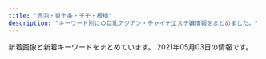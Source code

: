 ```yaml
---
title: "赤羽・東十条・王子・板橋"
description: "キーワード別にの巨乳アジアン・チャイナエステ嬢情報をまとめました。"
---
```


新着画像と新着キーワードをまとめています。
2021年05月03日の情報です。

<DmmAffiliateIns />
<KeywordTable
  shops={
    [
    {
        "url": "http://www.goodtime.iesjp.com/",
        "img_links": [
            "http://www.goodtime.iesjp.com/images/call.png",
            "http://www.goodtime.iesjp.com/images/m-left.jpg",
            "http://www.goodtime.iesjp.com/files/001.jpg",
            "http://www.goodtime.iesjp.com/images/m-top-right02.jpg",
            "http://www.goodtime.iesjp.com/images/m-yejiao.jpg",
            "http://www.goodtime.iesjp.com/photo_news/upimg/43415603819cc9fd0d_1.jpg",
            "http://www.goodtime.iesjp.com/photo_news/upimg/6226360739cbd5fa6e_0.jpg",
            "http://www.goodtime.iesjp.com/photo_news/upimg/22286608910ac9b0db_0.jpg",
            "http://www.goodtime.iesjp.com/images/top-left01.jpg",
            "http://www.goodtime.iesjp.com/images/m-top-right01.jpg",
            "http://www.goodtime.iesjp.com/images/m-right.jpg",
            "http://www.goodtime.iesjp.com/photo_news/upimg/20911603de0e3ad912_0.jpg",
            "http://www.goodtime.iesjp.com/images/m-top-right04.jpg",
            "http://www.goodtime.iesjp.com/files/007.jpg",
            "http://www.goodtime.iesjp.com/photo_news/upimg/529386029caabbb08f_0.jpg",
            "http://www.goodtime.iesjp.com/images/m-head.jpg",
            "http://www.goodtime.iesjp.com/files/006.jpg",
            "http://www.goodtime.iesjp.com/photo_news/upimg/2288060497ed9031e6_0.jpg",
            "http://www.goodtime.iesjp.com/images/m-top02.jpg",
            "http://www.goodtime.iesjp.com/files/004.jpg",
            "http://www.goodtime.iesjp.com/images/m-top-right03.jpg",
            "http://www.goodtime.iesjp.com/images/m-top03.jpg",
            "http://www.goodtime.iesjp.com/files/003.jpg",
            "http://www.goodtime.iesjp.com/photo_news/upimg/1591860540114b630a_0.jpg"
        ],
        "station": "\u8d64\u7fbd\u5ca9\u6df5\u99c52\u756a\u51fa\u53e3",
        "keywords": {
            "85": 2,
            "\u30bb\u30af\u30b7\u30fc": 3,
            "87": 8,
            "D": 8
        },
        "name": "GOOD TIME"
    },
    {
        "url": "http://minming.work/",
        "name": "Jessica",
        "station": "\u9ad8\u5cf6\u5e73\u99c5",
        "img_links": [
            "http://minming.work/uploads/210405/1-2104051H4034V.jpg",
            "http://minming.work/uploads/allimg/210222/1-2102221K144L3.png",
            "http://minming.work/uploads/210405/1-2104051H30X20.jpg",
            "http://minming.work/uploads/210405/1-2104051H21N45.jpg"
        ],
        "keywords": {
            "\u4e73": 1,
            "88": 1,
            "D": 3,
            "86": 2
        }
    },
    {
        "url": "https://www.sinraku.work/",
        "img_links": [
            "https://www.sinraku.work/images/menu/top.png",
            "https://www.sinraku.work/img/kai1.jpg",
            "https://www.sinraku.work/images/int2.png",
            "https://www.sinraku.work/images/interior_t.jpg",
            "https://www.sinraku.work/images/menu/staff.png",
            "https://www.sinraku.work/staff/rina.jpg",
            "https://www.sinraku.work/img/rina1.jpg",
            "https://www.sinraku.work/img/koko1.jpg",
            "https://www.sinraku.work/staff/kai.jpg",
            "https://www.sinraku.work/images/rec.jpg",
            "https://www.sinraku.work/img/miho1.jpg",
            "https://www.sinraku.work/images/sys.png",
            "https://www.sinraku.work/images/time.jpg",
            "https://www.sinraku.work/images/tel.png",
            "https://www.sinraku.work/images/int1.jpg",
            "https://www.sinraku.work/images/menu/interior.png",
            "https://www.sinraku.work/images/tg.png",
            "https://www.sinraku.work/images/staff_t.jpg",
            "https://www.sinraku.work/staff/koko.jpg",
            "https://www.sinraku.work/images/news.jpg",
            "https://www.sinraku.work/staff/miho.jpg"
        ],
        "keywords": {},
        "name": "\u5fc3\u697d",
        "station": "JR\u8d64\u7fbd\u99c5\u6771\u53e3"
    },
    {
        "img_links": [
            "https://higashijujo-mensesthe.com/staff/kimi-l1.jpg",
            "https://higashijujo-mensesthe.com/staff/satomi-s1.jpg",
            "https://higashijujo-mensesthe.com/2019/08/10/kimi-s1.jpg",
            "https://higashijujo-mensesthe.com/room/esthe2.jpg",
            "https://higashijujo-mensesthe.com/staff/lime-l1.jpg",
            "https://higashijujo-mensesthe.com/icon/twitter.png",
            "https://higashijujo-mensesthe.com/menu/gallery.png",
            "https://higashijujo-mensesthe.com/images/clear.png",
            "https://higashijujo-mensesthe.com/staff/satomi-l1.jpg",
            "https://higashijujo-mensesthe.com/button/blog.png",
            "https://higashijujo-mensesthe.com/staff/kimi-s1.jpg",
            "https://higashijujo-mensesthe.com/menu/info.png",
            "https://higashijujo-mensesthe.com/icon/yelp.png",
            "https://higashijujo-mensesthe.com/menu/friend.png",
            "https://higashijujo-mensesthe.com/staff/lime-s1.jpg",
            "https://higashijujo-mensesthe.com/images/camp.jpg",
            "https://higashijujo-mensesthe.com/2019/08/22/runa-s1.jpg",
            "https://higashijujo-mensesthe.com/room/room-l4.jpg",
            "https://higashijujo-mensesthe.com/button/staff.png",
            "https://higashijujo-mensesthe.com/2019/08/23/satomi-s1.jpg",
            "https://higashijujo-mensesthe.com/staff/runa-l1.jpg",
            "https://higashijujo-mensesthe.com/images/flower.png",
            "https://higashijujo-mensesthe.com/button/home.png",
            "https://higashijujo-mensesthe.com/room/esthe3.jpg",
            "https://higashijujo-mensesthe.com/room/esthe1.jpg",
            "https://higashijujo-mensesthe.com/room/room-l3.jpg",
            "https://higashijujo-mensesthe.com/staff/kimi-s2.jpg",
            "https://higashijujo-mensesthe.com/2020/02/29/lime-s1.jpg",
            "https://higashijujo-mensesthe.com/images/main1.jpg",
            "https://higashijujo-mensesthe.com/staff/rika-s1.jpg",
            "https://higashijujo-mensesthe.com/icon/facebook.png",
            "https://higashijujo-mensesthe.com/images/main-sp.jpg",
            "https://higashijujo-mensesthe.com/images/header3.png",
            "https://higashijujo-mensesthe.com/images/footer-l.png",
            "https://higashijujo-mensesthe.com/staff/runa-s1.jpg",
            "https://higashijujo-mensesthe.com/room/room-l1.jpg",
            "https://higashijujo-mensesthe.com/2019/10/21/rika-s1.jpg",
            "https://higashijujo-mensesthe.com/menu/home.png",
            "https://higashijujo-mensesthe.com/menu/blog.png",
            "https://higashijujo-mensesthe.com/images/qrcode.png",
            "https://higashijujo-mensesthe.com/room/room-l2.jpg",
            "https://higashijujo-mensesthe.com/icon/line.png",
            "https://higashijujo-mensesthe.com/staff/kimi-l2.jpg",
            "https://higashijujo-mensesthe.com/staff/rika-l1.jpg",
            "https://higashijujo-mensesthe.com/images/footer-r.png"
        ],
        "name": "Love Sea",
        "station": "JR\u6771\u5341\u6761\u99c5\u5317\u53e3",
        "url": "https://higashijujo-mensesthe.com/",
        "keywords": {}
    },
    {
        "url": "http://www.cocosia.work/",
        "name": "Cocosia \uff5e\u30b3\u30b3\u30b7\u30a2\uff5e",
        "img_links": [
            "http://www.cocosia.work/img/int3_sp.jpg",
            "http://www.cocosia.work/img/header_info.png",
            "http://www.cocosia.work/staff/riya1.jpg",
            "http://www.cocosia.work/img/bn_howto.jpg",
            "http://www.cocosia.work/staff/rea1.jpg",
            "http://www.cocosia.work/img/int1_sp.jpg",
            "http://www.cocosia.work/staff/mao.jpg",
            "http://www.cocosia.work/img/concept.jpg",
            "http://www.cocosia.work/staff/mao1.jpg",
            "http://www.cocosia.work/staff/yuyu1.jpg",
            "http://www.cocosia.work/staff/rea.jpg",
            "http://www.cocosia.work/img/int2.jpg",
            "http://www.cocosia.work/staff/yuyu.jpg",
            "http://www.cocosia.work/img/bn_howto_sp.jpg",
            "http://www.cocosia.work/staff/riya.jpg",
            "http://www.cocosia.work/img/bn_contact.jpg",
            "http://www.cocosia.work/staff/hina.jpg",
            "http://www.cocosia.work/staff/mika1.jpg",
            "http://www.cocosia.work/img/bn_contact_sp.jpg",
            "http://www.cocosia.work/staff/mika.jpg",
            "http://www.cocosia.work/staff/hina1.jpg",
            "http://www.cocosia.work/img/int1.jpg",
            "http://www.cocosia.work/img/int2_sp.jpg",
            "http://www.cocosia.work/img/concept_sp.jpg",
            "http://www.cocosia.work/img/int3.jpg",
            "http://www.cocosia.work/img/i_tel.png"
        ],
        "keywords": {
            "C": 15,
            "85": 2,
            "D": 10,
            "86": 8,
            "E": 6,
            "87": 6
        },
        "station": "JR\u8d64\u7fbd\u99c5\u897f\u53e3"
    },
    {
        "url": "http://esthe-taiwanaroma.com/",
        "keywords": {},
        "img_links": [
            "http://esthe-taiwanaroma.com/img/mask02.jpg",
            "http://esthe-taiwanaroma.com/img/emi001.jpg",
            "http://esthe-taiwanaroma.com/img/2biore.png",
            "http://esthe-taiwanaroma.com/img/topbg02.jpg",
            "http://esthe-taiwanaroma.com/img/hina.jpg",
            "http://esthe-taiwanaroma.com/img/sayaka.jpg",
            "http://esthe-taiwanaroma.com/img/1purazuma.png",
            "http://esthe-taiwanaroma.com/img/mizuho03.jpg",
            "http://esthe-taiwanaroma.com/img/mask04.jpg",
            "http://esthe-taiwanaroma.com/img/corona-4.jpg",
            "http://esthe-taiwanaroma.com/img/4ugai.png",
            "http://esthe-taiwanaroma.com/img/sara002.jpg",
            "http://esthe-taiwanaroma.com/img/corona-5.jpg",
            "http://esthe-taiwanaroma.com/img/mask03.jpg",
            "http://esthe-taiwanaroma.com/img/erika01.jpg",
            "http://esthe-taiwanaroma.com/img/sara2.jpg",
            "http://esthe-taiwanaroma.com/img/mask01.jpg",
            "http://esthe-taiwanaroma.com/img/reina3.jpg",
            "http://esthe-taiwanaroma.com/img/ami.jpg",
            "http://esthe-taiwanaroma.com/img/head_img.png",
            "http://esthe-taiwanaroma.com/img/3kenon.png",
            "http://esthe-taiwanaroma.com/img/corona-2.jpg",
            "http://esthe-taiwanaroma.com/img/kasumi.jpg",
            "http://esthe-taiwanaroma.com/img/tel_img.png",
            "http://esthe-taiwanaroma.com/img/mami03.png",
            "http://esthe-taiwanaroma.com/img/corona-3.jpg",
            "http://esthe-taiwanaroma.com/img/yuki.jpg",
            "http://esthe-taiwanaroma.com/img/mask05.jpg",
            "http://esthe-taiwanaroma.com/img/mami.jpg",
            "http://esthe-taiwanaroma.com/img/anna.png",
            "http://esthe-taiwanaroma.com/img/pagetop.png",
            "http://esthe-taiwanaroma.com/img/photo_01.jpg"
        ],
        "station": "JR\u8d64\u7fbd\u99c5\u5357\u53e3",
        "name": "\u53f0\u6e7e\u30a2\u30ed\u30de"
    },
    {
        "keywords": {
            "D": 20,
            "C": 11,
            "83": 5,
            "86": 5,
            "85": 10
        },
        "url": "https://wagaya.xyz.mn/",
        "station": "JR\u738b\u5b50\u99c5\u4e2d\u592e\u53e3",
        "img_links": [
            "https://wagaya.xyz.mn/images/top.jpg",
            "https://wagaya.xyz.mn/photos/sites/56/2021/04/2021041205512961.jpg",
            "https://wagaya.xyz.mn/images/s_news.png",
            "https://wagaya.xyz.mn/images/mobile.jpg",
            "https://wagaya.xyz.mn/images/nbj1.png",
            "https://wagaya.xyz.mn/photos/sites/56/2021/04/202104050602539.jpg",
            "https://wagaya.xyz.mn/photos/sites/56/2021/04/2021041205512892.jpg",
            "https://wagaya.xyz.mn/images/s_staff.png",
            "https://wagaya.xyz.mn/photos/sites/56/2021/04/2021040506054956.jpg"
        ],
        "name": "\u6211\u304c\u5bb6"
    },
    {
        "name": "\u685c\u306e\u604b",
        "img_links": [
            "http://www.crossu.xyz/templets/default/picture/rec1.png",
            "http://www.crossu.xyz/uploads/180620/1-1P62010193X63.jpg",
            "http://www.crossu.xyz/templets/default/picture/head.jpg",
            "http://www.crossu.xyz/templets/default/picture/interior_t.jpg",
            "http://www.crossu.xyz/uploads/191129/1-19112914393CK.jpg",
            "http://www.crossu.xyz/uploads/190924/1-1Z9241056212J.jpg",
            "http://www.crossu.xyz/uploads/180620/1-1P62010154K00.png",
            "http://www.crossu.xyz/uploads/181211/1-1Q2111433162D.jpg",
            "http://www.crossu.xyz/uploads/180621/1-1P621101232H4.jpg",
            "http://www.crossu.xyz/uploads/191119/1-19111915043V27.jpg",
            "http://www.crossu.xyz/uploads/200528/1-20052Q52142229.jpg",
            "http://www.crossu.xyz/uploads/allimg/180620/1-1P6201013133b.jpg",
            "http://www.crossu.xyz/templets/default/picture/news.jpg",
            "http://www.crossu.xyz/templets/default/picture/staff_t.jpg"
        ],
        "station": "JR\u738b\u5b50\u99c5\u5317\u53e3",
        "url": "http://www.crossu.xyz/",
        "keywords": {
            "\u30bb\u30af\u30b7\u30fc": 5
        }
    },
    {
        "station": "JR\u8d64\u7fbd\u99c5\u5357\u53e3",
        "img_links": [
            "http://flower.este88.com/images/m02.jpg",
            "http://flower.este88.com/gals/riri1.jpg",
            "http://flower.este88.com/images/m01.jpg",
            "http://flower.este88.com/i/images/access3.jpg",
            "http://flower.este88.com/i/images/access7.jpg",
            "http://flower.este88.com/images/m03.jpg",
            "http://flower.este88.com/gals/haruka1.jpg",
            "http://flower.este88.com/images/m05.jpg",
            "http://flower.este88.com/gals/moe1.jpg",
            "http://flower.este88.com/images/dot.png",
            "http://flower.este88.com/images/m04.jpg",
            "http://flower.este88.com/i/images/access5.jpg",
            "http://flower.este88.com/gals/erika1.jpg",
            "http://flower.este88.com/images/img1.jpg",
            "http://flower.este88.com/i/images/access6.jpg",
            "http://flower.este88.com/i/images/access1.jpg",
            "http://flower.este88.com/images/kp01.jpg",
            "http://flower.este88.com/i/images/access2.jpg",
            "http://flower.este88.com/gals/yuuna1.jpg",
            "http://flower.este88.com/i/images/access4.jpg",
            "http://flower.este88.com/gals/emi1.jpg"
        ],
        "keywords": {},
        "name": "Flower",
        "url": "http://flower.este88.com/"
    },
    {
        "station": "JR\u738b\u5b50\u99c5\u5317\u53e3",
        "url": "http://oji.pink/",
        "img_links": [
            "http://oji.pink/images/r3.jpg",
            "http://oji.pink/images/r4.jpg",
            "http://oji.pink/images/g2.jpg",
            "http://oji.pink/images/g0.jpg",
            "http://oji.pink/images/r2.jpg",
            "http://oji.pink/images/yuki.jpg",
            "http://oji.pink/images/g7.jpg",
            "http://oji.pink/images/1.png",
            "http://oji.pink/images/top.jpg",
            "http://oji.pink/images/g5.jpg",
            "http://oji.pink/images/zi_staff.png",
            "http://oji.pink/images/mobile.jpg",
            "http://oji.pink/images/zi_link.png",
            "http://oji.pink/images/r1.jpg",
            "http://oji.pink/images/g1.jpg",
            "http://oji.pink/images/aki.jpg",
            "http://oji.pink/images/new1.jpg",
            "http://oji.pink/images/3.png"
        ],
        "name": "\u7f8e\u5065",
        "keywords": {
            "C": 15
        }
    },
    {
        "station": "\u5c3e\u4e45\u99c5",
        "url": "https://nippori-massage.com/",
        "img_links": [
            "https://nippori-massage.com/images/main-sp.jpg",
            "https://nippori-massage.com/line/10min-coupon.png",
            "https://nippori-massage.com//icon/facebook.png",
            "https://nippori-massage.com/images/qrcode.png",
            "https://nippori-massage.com/images/esthe3.jpg",
            "https://nippori-massage.com/room/room-l3.jpg",
            "https://nippori-massage.com/icon/facebook.png",
            "https://nippori-massage.com/images/header3.png",
            "https://nippori-massage.com/icon/yelp.png",
            "https://scdn.line-apps.com/n/line_add_friends/btn/ja.png",
            "https://nippori-massage.com/images/line_friend.png",
            "https://nippori-massage.com/staff/sakura-s1.jpg",
            "https://nippori-massage.com/staff/yui-l1.jpg",
            "https://nippori-massage.com/mens-esthe/2021/04/15/sakura-s1.jpg",
            "https://nippori-massage.com/icon/line.png",
            "https://nippori-massage.com/room/room-l4.jpg",
            "https://nippori-massage.com/icon/twitter.png",
            "https://nippori-massage.com/images/esthe2.jpg",
            "https://nippori-massage.com/staff/yui-s1.jpg",
            "https://nippori-massage.com/mens-esthe/2021/04/27/yui-s1.jpg",
            "https://nippori-massage.com/images/clear.png",
            "https://nippori-massage.com/images/obi.jpg",
            "https://nippori-massage.com/images/esthe4.jpg",
            "https://nippori-massage.com/images/esthe1.jpg",
            "https://nippori-massage.com/line/line-qr.png",
            "https://nippori-massage.com/room/room-l1.jpg",
            "https://nippori-massage.com/footer/footer-tel.png",
            "https://nippori-massage.com/room/room-l2.jpg",
            "https://nippori-massage.com/footer/footer-line.png",
            "https://nippori-massage.com/footer/footer-staff.png",
            "https://nippori-massage.com/images/main1.jpg",
            "https://nippori-massage.com/staff/sakura-l1.jpg"
        ],
        "keywords": {},
        "name": "\u56de\u697d\u82d1"
    },
    {
        "url": "http://kissyourelax.xyz/",
        "keywords": {},
        "station": "JR\u8d64\u7fbd\u99c5",
        "name": "Kiss you",
        "img_links": [
            "http://kissyourelax.xyz/uploads/190422/1-1Z422144244F3.jpg",
            "http://kissyourelax.xyz/uploads/200812/1-200Q212540D24.jpg",
            "http://kissyourelax.xyz/img/s0.png",
            "http://kissyourelax.xyz/uploads/200929/1-200929125F62K.jpg",
            "http://kissyourelax.xyz/uploads/190920/1-1Z9200Z645220.jpg",
            "http://kissyourelax.xyz/uploads/190514/1-1Z5140R044351.jpg",
            "http://kissyourelax.xyz/uploads/191129/1-191129154603T5.jpg",
            "http://kissyourelax.xyz/uploads/190802/1-1ZP20P930U4.jpg",
            "http://kissyourelax.xyz/uploads/200929/1-200929125H1111.jpg",
            "http://kissyourelax.xyz/uploads/190802/1-1ZP20P91YN.jpg",
            "http://kissyourelax.xyz/uploads/190625/1-1Z625204313L6.jpg",
            "http://kissyourelax.xyz/uploads/190514/1-1Z5140R02A31.jpg",
            "http://kissyourelax.xyz/uploads/200812/1-200Q2125423452.jpg",
            "http://kissyourelax.xyz/uploads/190422/1-1Z422143352a6.jpg",
            "http://kissyourelax.xyz/uploads/190712/1-1ZG2111A3147.jpg",
            "http://kissyourelax.xyz/uploads/190426/1-1Z4261G1591I.jpg",
            "http://kissyourelax.xyz/uploads/190426/1-1Z4261G229208.jpg",
            "http://kissyourelax.xyz/img/botton.jpg",
            "http://kissyourelax.xyz/uploads/191213/1-19121315493M58.jpg",
            "http://kissyourelax.xyz/uploads/190712/1-1ZG2111F3448.jpg",
            "http://kissyourelax.xyz/uploads/190625/1-1Z625203Q3N2.jpg",
            "http://kissyourelax.xyz/uploads/190426/1-1Z4261G221600.jpg",
            "http://kissyourelax.xyz/uploads/190422/1-1Z42214343N22.jpg",
            "http://kissyourelax.xyz/uploads/191213/1-1912131550052E.jpg"
        ]
    },
    {
        "url": "http://lastpara.net/",
        "name": "Last Paradise \uff5e\u30e9\u30b9\u30c8\u30d1\u30e9\u30c0\u30a4\u30b9\uff5e",
        "keywords": {
            "90": 2,
            "85": 9,
            "84": 4,
            "86": 4
        },
        "img_links": [
            "http://lastpara.net/image/cast/cast_259_1_s.jpg",
            "http://lastpara.net/image/cast/cast_259_1_l.jpg",
            "http://lastpara.net/image/cast/cast_287_1_l.jpg",
            "http://lastpara.net/img/event/camp_top_02.jpg",
            "http://lastpara.net/image/cast/cast_256_1_s.jpg",
            "http://lastpara.net/image/cast/cast_263_1_l.jpg",
            "http://lastpara.net/image/cast/cast_286_1_l.jpg",
            "http://lastpara.net/image/cast/cast_265_1_s.jpg",
            "http://lastpara.net/image/cast/cast_261_1_l.jpg",
            "http://lastpara.net/image/cast/cast_286_1_s.jpg",
            "http://lastpara.net/image/cast/cast_255_1_l.jpg",
            "http://lastpara.net/image/cast/cast_265_1_l.jpg",
            "http://lastpara.net/image/cast/cast_256_1_l.jpg",
            "http://lastpara.net/image/cast/cast_263_1_s.jpg",
            "http://lastpara.net/img/recuit.png",
            "http://lastpara.net/image/cast/cast_287_1_s.jpg",
            "http://lastpara.net/image/cast/cast_262_1_l.jpg",
            "http://lastpara.net/img/news-ttl.jpg"
        ],
        "station": "JR\u8d64\u7fbd\u99c5\u5357\u53e3"
    },
    {
        "url": "http://www.roserelaxation.info/",
        "name": "Only one \uff5e\u30aa\u30f3\u30ea\u30fc\u30ef\u30f3\uff5e",
        "station": "JR\u8d64\u7fbd\u99c5\u5357\u53e3",
        "keywords": {},
        "img_links": [
            "http://www.roserelaxation.info/upload/202007/thumb_dis/1594636322.jpg",
            "http://www.roserelaxation.info/upload/201807/thumb/1531195547.jpg",
            "http://www.roserelaxation.info/upload/202007/thumb_dis/1594636684.jpg",
            "http://www.roserelaxation.info/upload/202007/1594636355.jpg",
            "http://www.roserelaxation.info/upload/201712/thumb_dis/1512155748.jpg",
            "http://www.roserelaxation.info/upload/201807/1531195547.jpg",
            "http://www.roserelaxation.info/upload/201801/thumb_dis/1517150493.jpg",
            "http://www.roserelaxation.info/upload/images/20171214_032900.jpg",
            "http://www.roserelaxation.info/upload/201808/thumb_dis/1535596152.jpg",
            "http://www.roserelaxation.info/upload/images/20171206_132851.jpg",
            "http://www.roserelaxation.info/upload/201708/thumb_dis/1502280972.jpg",
            "http://www.roserelaxation.info/upload/202007/thumb/1594636246.jpg",
            "http://www.roserelaxation.info/upload/201712/1512155748.jpg",
            "http://www.roserelaxation.info/upload/201708/1502280972.jpg",
            "http://www.roserelaxation.info/upload/201807/thumb_dis/1531197286.jpg",
            "http://www.roserelaxation.info/upload/201801/1517150493.jpg",
            "http://www.roserelaxation.info/upload/202007/thumb/1594636684.jpg",
            "http://www.roserelaxation.info/upload/202007/thumb_dis/1594636246.jpg",
            "http://www.roserelaxation.info/upload/202007/1594636246.jpg",
            "http://www.roserelaxation.info/upload/202007/thumb_dis/1594636355.jpg",
            "http://www.roserelaxation.info/upload/images/20171206_132919.jpg",
            "http://www.roserelaxation.info/upload/201807/thumb_dis/1531195952.jpg",
            "http://www.roserelaxation.info/upload/images/20170613_104732.jpg",
            "http://www.roserelaxation.info/upload/images/20170706_091357.jpg",
            "http://www.roserelaxation.info/upload/201807/1531195952.jpg",
            "http://www.roserelaxation.info/upload/images/20170525_102731.jpg",
            "http://www.roserelaxation.info/upload/images/20171206_133002.jpg",
            "http://www.roserelaxation.info/upload/201712/thumb/1512155748.jpg",
            "http://www.roserelaxation.info/upload/202008/1598846272.jpg",
            "http://www.roserelaxation.info/upload/201801/thumb/1517150493.jpg",
            "http://www.roserelaxation.info/upload/images/20171206_132823.jpg",
            "http://www.roserelaxation.info/upload/202007/1594636684.jpg",
            "http://www.roserelaxation.info/upload/201807/thumb/1531195952.jpg",
            "http://www.roserelaxation.info/upload/202007/thumb/1594636355.jpg",
            "http://www.roserelaxation.info/upload/201807/thumb_dis/1531195547.jpg",
            "http://www.roserelaxation.info/upload/201807/1531197286.jpg",
            "http://www.roserelaxation.info/upload/201707/1499300573.jpg"
        ]
    },
    {
        "name": "FLOWER",
        "keywords": {
            "89": 3,
            "87": 3,
            "88": 3,
            "\u30bb\u30af\u30b7\u30fc": 6,
            "98": 1
        },
        "station": "JR\u8d64\u7fbd\u99c5\u5357\u6539\u672d\u53e3(\u6771)",
        "url": "http://esthe-japan.work/flower/",
        "img_links": [
            "http://esthe-japan.work/flower/upload/202004/1588153474.png"
        ]
    },
    {
        "keywords": {
            "C": 30,
            "87": 6,
            "E": 6,
            "85": 30,
            "D": 6,
            "86": 6
        },
        "name": "\u83ef\u8276",
        "img_links": [
            "http://www.kaen.relaxmens.com/images/kanban.jpg",
            "http://www.kaen.relaxmens.com/images/acc2.jpg",
            "http://www.kaen.relaxmens.com/images/acc5.jpg",
            "http://www.kaen.relaxmens.com/images/tit_new.png",
            "http://www.kaen.relaxmens.com/images/acc1.jpg",
            "http://www.kaen.relaxmens.com/files/008.jpg",
            "http://www.kaen.relaxmens.com/files/009.jpg",
            "http://www.kaen.relaxmens.com/files/006.jpg",
            "http://www.kaen.relaxmens.com/images/tit_therapist.png",
            "http://www.kaen.relaxmens.com/images/top.jpg",
            "http://www.kaen.relaxmens.com/images/acc4.jpg",
            "http://www.kaen.relaxmens.com/files/007.jpg",
            "http://www.kaen.relaxmens.com/files/001.jpg",
            "http://www.kaen.relaxmens.com/images/img_tel.png",
            "http://www.kaen.relaxmens.com/images/sp_top.jpg",
            "http://www.kaen.relaxmens.com/images/sp_tit_therapist.png",
            "http://www.kaen.relaxmens.com/images/sp_tit_new.png",
            "http://www.kaen.relaxmens.com/files/002.jpg",
            "http://www.kaen.relaxmens.com/images/maining.jpg",
            "http://www.kaen.relaxmens.com/images/acc3.jpg",
            "http://www.kaen.relaxmens.com/files/005.jpg"
        ],
        "url": "http://www.kaen.relaxmens.com/",
        "station": "JR\u8d64\u7fbd\u99c5\u6771\u53e3"
    },
    {
        "url": "http://www.l-yuri.work/",
        "keywords": {},
        "station": "\u84ee\u6839\u99c5\u6771\u53e3",
        "name": "\u767e\u5408",
        "img_links": [
            "http://www.l-yuri.work/staff/emi.jpg",
            "http://www.l-yuri.work/images/2.png",
            "http://www.l-yuri.work/staff/rina.jpg",
            "http://www.l-yuri.work/images/5.png",
            "http://www.l-yuri.work/images/news.png",
            "http://www.l-yuri.work/images/mobile.jpg",
            "http://www.l-yuri.work/images/interior_t.jpg",
            "http://www.l-yuri.work/images/head.jpg",
            "http://www.l-yuri.work/images/h_line.jpg",
            "http://www.l-yuri.work/img/kaori1.jpg",
            "http://www.l-yuri.work/img/rina1.jpg",
            "http://www.l-yuri.work/images/tg.jpg",
            "http://www.l-yuri.work/images/staff_t.jpg",
            "http://www.l-yuri.work/images/s1.png",
            "http://www.l-yuri.work/staff/aki.jpg",
            "http://www.l-yuri.work/img/miki1.jpg",
            "http://www.l-yuri.work/images/1.png",
            "http://www.l-yuri.work/images/3.png",
            "http://www.l-yuri.work/images/4.png",
            "http://www.l-yuri.work/staff/kaori.jpg",
            "http://www.l-yuri.work/images/int2.png",
            "http://www.l-yuri.work/images/tel.jpg",
            "http://www.l-yuri.work/images/int1.png",
            "http://www.l-yuri.work/img/aki1.jpg",
            "http://www.l-yuri.work/img/emi1.jpg",
            "http://www.l-yuri.work/images/sys.png",
            "http://www.l-yuri.work/staff/miki.jpg"
        ]
    },
    {
        "img_links": [
            "http://www.e-baby.work/staff/maya1.jpg",
            "http://www.e-baby.work/staff/karen1.jpg",
            "http://www.e-baby.work/staff/kumi1.jpg",
            "http://www.e-baby.work/img/all/icon2.png",
            "http://www.e-baby.work/img/all/loader.png",
            "http://www.e-baby.work/staff/yuka1.jpg",
            "http://www.e-baby.work/staff/rina1.jpg",
            "http://www.e-baby.work/staff/haru1.jpg",
            "http://www.e-baby.work/staff/kumic.jpg"
        ],
        "keywords": {
            "E": 2,
            "89": 1,
            "86": 2,
            "85": 1,
            "D": 3,
            "87": 1,
            "84": 1,
            "C": 1
        },
        "name": "\u30a2\u30a4\u30ea\u30b9",
        "station": "JR\u8d64\u7fbd\u99c5\u6771\u53e3",
        "url": "http://www.e-baby.work/"
    },
    {
        "keywords": {
            "D": 2,
            "86": 2
        },
        "station": "JR\u6771\u5341\u6761\u99c5\u5317\u53e3",
        "img_links": [
            "http://shanshan-esthe.com/img/sta14.jpg",
            "http://shanshan-esthe.com/img/st14.jpg",
            "http://shanshan-esthe.com/img/sta0.jpg",
            "http://shanshan-esthe.com/img/st16.jpg",
            "http://shanshan-esthe.com/img/no.png"
        ],
        "url": "http://shanshan-esthe.com/",
        "name": "\u9999\u9999"
    },
    {
        "name": "Darling \uff5e\u30c0\u30fc\u30ea\u30f3\uff5e",
        "keywords": {
            "D": 5,
            "86": 1,
            "87": 4
        },
        "station": "JR\u8d64\u7fbd\u99c5\u5357\u53e3",
        "img_links": [
            "http://www.darling.esjp.info/img/nav-006.png",
            "http://www.darling.esjp.info/files/002.jpg",
            "http://www.darling.esjp.info/img/nav-003.png",
            "http://www.darling.esjp.info/img/top01.png",
            "http://www.darling.esjp.info/files/003.jpg",
            "http://www.darling.esjp.info/img/stb.jpg",
            "http://www.darling.esjp.info/img/nav-002.png",
            "http://www.darling.esjp.info/img/nav-004.png",
            "http://www.darling.esjp.info/files/007.jpg",
            "http://www.darling.esjp.info/img/nav-001.png",
            "http://www.darling.esjp.info/files/001.jpg",
            "http://www.darling.esjp.info/files/008.jpg",
            "http://www.darling.esjp.info/img/tel.png",
            "http://www.darling.esjp.info/img/nav-005.png",
            "http://www.darling.esjp.info/img/stt.jpg"
        ],
        "url": "http://www.darling.esjp.info/"
    },
    {
        "name": "\u30c0\u30fc\u30ea\u30f3",
        "url": "http://angel-aroma.net/",
        "keywords": {
            "86": 4,
            "82": 2,
            "87": 2,
            "84": 2
        },
        "station": "JR\u8d64\u7fbd\u99c5\u6771\u53e3",
        "img_links": [
            "http://angel-aroma.net/img/m2.jpg",
            "http://angel-aroma.net/img/m3.jpg",
            "http://angel-aroma.net/img/m10.jpg",
            "http://angel-aroma.net/img/sta1.jpg",
            "http://angel-aroma.net/img/stafft.jpg",
            "http://angel-aroma.net/img/sta2.jpg",
            "http://angel-aroma.net/img/m5.jpg",
            "http://angel-aroma.net/img/top.jpg",
            "http://angel-aroma.net/img/sta5.jpg",
            "http://angel-aroma.net/img/m4.jpg",
            "http://angel-aroma.net/img/m20.jpg",
            "http://angel-aroma.net/img/m1.jpg",
            "http://angel-aroma.net/img/sta3.jpg",
            "http://angel-aroma.net/img/sta6.jpg",
            "http://angel-aroma.net/img/m30.jpg",
            "http://angel-aroma.net/img/no.png",
            "http://angel-aroma.net/img/qr.jpg",
            "http://angel-aroma.net/img/m6.jpg"
        ]
    },
    {
        "url": "http://yuri.msa.jp/",
        "img_links": [
            "http://yuri.msa.jp/images/staff_01.jpg",
            "http://yuri.msa.jp/images/staff_bj1.png",
            "http://yuri.msa.jp/images/ser4.jpg",
            "http://yuri.msa.jp/images/staff_06.jpg",
            "http://yuri.msa.jp/images/ser3.jpg",
            "http://yuri.msa.jp/images/ser1.jpg",
            "http://yuri.msa.jp/layer/images/top.jpg",
            "http://yuri.msa.jp/layer/images/top/top_04.jpg",
            "http://yuri.msa.jp/images/top2.jpg",
            "http://yuri.msa.jp/images/top1.jpg",
            "http://yuri.msa.jp/layer/images/top/top_08.png",
            "http://yuri.msa.jp/layer/images/top/top_03.jpg",
            "http://yuri.msa.jp/layer/images/top/top_05.jpg",
            "http://yuri.msa.jp/layer/images/top/top_01.jpg",
            "http://yuri.msa.jp/images/staff_04.jpg",
            "http://yuri.msa.jp/layer/images/top/top_02.jpg",
            "http://yuri.msa.jp/images/staff_bj4.png",
            "http://yuri.msa.jp/layer/images/top/top_06.jpg",
            "http://yuri.msa.jp/images/s_service.png",
            "http://yuri.msa.jp/images/ser2.jpg",
            "http://yuri.msa.jp/images/info.png",
            "http://yuri.msa.jp/images/s_info.png",
            "http://yuri.msa.jp/images/wenzi-staff.png",
            "http://yuri.msa.jp/images/1.jpg",
            "http://yuri.msa.jp/images/staff_02.jpg",
            "http://yuri.msa.jp/images/staff_03.jpg"
        ],
        "name": "\u767e\u5408",
        "keywords": {
            "85": 3,
            "86": 3,
            "84": 3,
            "83": 3
        },
        "station": "JR\u6771\u5341\u6761\u99c5\u5317\u53e3"
    }
]
}
/>
<DmmAffiliateScript />
